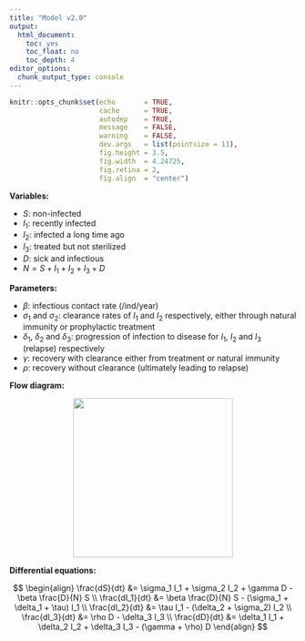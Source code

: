 ```yaml
---
title: "Model v2.0"
output:
  html_document:
    toc: yes
    toc_float: no
    toc_depth: 4
editor_options: 
  chunk_output_type: console
---
```


```r
knitr::opts_chunk$set(echo       = TRUE,
                      cache      = TRUE,
                      autodep    = TRUE,
                      message    = FALSE,
                      warning    = FALSE,
                      dev.args   = list(pointsize = 11),
                      fig.height = 3.5,
                      fig.width  = 4.24725,
                      fig.retina = 2,
                      fig.align  = "center")
```

**Variables:**

* $S$: non-infected
* $I_1$: recently infected
* $I_2$: infected a long time ago
* $I_3$: treated but not sterilized
* $D$: sick and infectious
* $N = S + I_1 + I_2 + I_3 + D$

**Parameters:**

* $\beta$: infectious contact rate (/ind/year)
* $\sigma_1$ and $\sigma_2$: clearance rates of $I_1$ and $I_2$ respectively,
either through natural immunity or prophylactic treatment
* $\delta_1$, $\delta_2$ and $\delta_3$: progression of infection to disease for
$I_1$, $I_2$ and $I_3$ (relapse) respectively
* $\gamma$: recovery with clearance either from treatment or natural immunity
* $\rho$: recovery without clearance (ultimately leading to relapse)

**Flow diagram:**

<div style="text-align:center"><img src ="SI1I2I3D.png" width="280"/></div>

**Differential equations:**

$$
\begin{align} 
  \frac{dS}{dt}   &= \sigma_1 I_1 + \sigma_2 I_2 + \gamma D - \beta \frac{D}{N} S \\
  \frac{dI_1}{dt} &= \beta \frac{D}{N} S - (\sigma_1 + \delta_1 + \tau) I_1       \\
  \frac{dI_2}{dt} &= \tau I_1 - (\delta_2 + \sigma_2) I_2                         \\
  \frac{dI_3}{dt} &= \rho D - \delta_3 I_3                                        \\
  \frac{dD}{dt}   &= \delta_1 I_1 + \delta_2 I_2 + \delta_3 I_3 - (\gamma + \rho) D
\end{align}
$$
